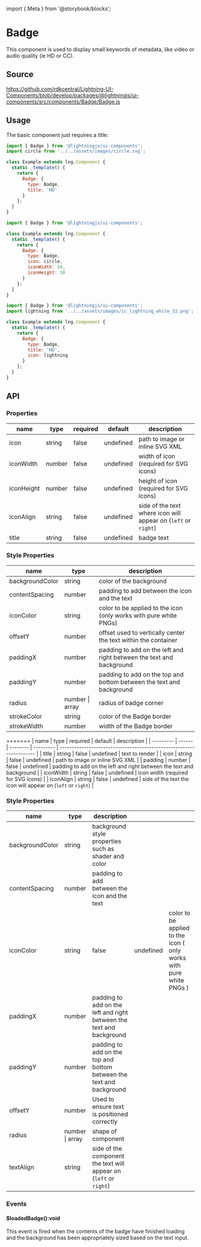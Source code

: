 ﻿import { Meta } from '@storybook/blocks';

<Meta of={BadgeStories} />

# Badge

This component is used to display small keywords of metadata, like video or audio quality (ie HD or CC).

## Source

https://github.com/rdkcentral/Lightning-UI-Components/blob/develop/packages/@lightningjs/ui-components/src/components/Badge/Badge.js

## Usage

The basic component just requires a title:

```js
import { Badge } from '@lightningjs/ui-components';
import circle from '../../assets/images/circle.svg';

class Example extends lng.Component {
  static _template() {
    return {
      Badge: {
        type: Badge,
        title: 'HD'
      }
    };
  }
}
```

```js
import { Badge } from '@lightningjs/ui-components';

class Example extends lng.Component {
  static _template() {
    return {
      Badge: {
        type: Badge,
        icon: circle,
        iconWidth: 50,
        iconHeight: 50
      }
    };
  }
}
```

```js
import { Badge } from '@lightningjs/ui-components';
import lightning from '../../assets/images/ic_lightning_white_32.png';

class Example extends lng.Component {
  static _template() {
    return {
      Badge: {
        type: Badge,
        title: 'HD',
        icon: lightning
      }
    };
  }
}
```

## API

### Properties

| name       | type   | required | default   | description                                                    |
| ---------- | ------ | -------- | --------- | -------------------------------------------------------------- |
| icon       | string | false    | undefined | path to image or inline SVG XML                                |
| iconWidth  | number | false    | undefined | width of icon (required for SVG icons)                         |
| iconHeight | number | false    | undefined | height of icon (required for SVG icons)                        |
| iconAlign  | string | false    | undefined | side of the text where icon will appear on (`left` or `right`) |
| title      | string | false    | undefined | badge text                                                     |

### Style Properties

| name            | type            | description                                                          |
| --------------- | --------------- | -------------------------------------------------------------------- |
| backgroundColor | string          | color of the background                                              |
| contentSpacing  | number          | padding to add between the icon and the text                         |
| iconColor       | string          | color to be applied to the icon (only works with pure white PNGs)    |
| offsetY         | number          | offset used to vertically center the text within the container       |
| paddingX        | number          | padding to add on the left and right between the text and background |
| paddingY        | number          | padding to add on the top and bottom between the text and background |
| radius          | number \| array | radius of badge corner                                               |
| strokeColor     | string          | color of the Badge border                                            |
| strokeWidth     | number          | width of the Badge border                                            |

=======
| name | type | required | default | description |
| --------- | ------ | -------- | --------- | -------------------------------------------------------------------- |
| title | string | false | undefined | text to render |
| icon | string | false | undefined | path to image or inline SVG XML |
| padding | number | false | undefined | padding to add on the left and right between the text and background |
| iconWidth | string | false | undefined | icon width \(required for SVG icons\) |
| iconAlign | string | false | undefined | side of the text the icon will appear on \(`left` or `right`\) |

### Style Properties

| name            | type            | description                                                          |           |                                                                       |
| --------------- | --------------- | -------------------------------------------------------------------- | --------- | --------------------------------------------------------------------- |
| backgroundColor | string          | background style properties such as shader and color                 |
| contentSpacing  | number          | padding to add between the icon and the text                         |
| iconColor       | string          | false                                                                | undefined | color to be applied to the icon \( only works with pure white PNGs \) |
| paddingX        | number          | padding to add on the left and right between the text and background |
| paddingY        | number          | padding to add on the top and bottom between the text and background |
| offsetY         | number          | Used to ensure text is positioned correctly                          |
| radius          | number \| array | shape of component                                                   |
| textAlign       | string          | side of the component the text will appear on \(`left` or `right`\)  |

### Events

#### $loadedBadge():void

This event is fired when the contents of the badge have finished loading and the background has been appropriately sized based on the text input.
